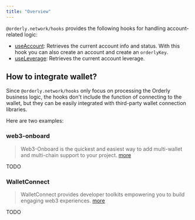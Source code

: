 ```yaml
---
title: "Overview"
---
```


`@orderly.network/hooks` provides the following hooks for handling account-related logic:

- [useAccount](/sdks/hooks/advanced/use-account): Retrieves the current account info and status. With this hook you can also create an account and create an `orderlyKey`.
- [useLeverage](/sdks/hooks/advanced/use-leverage): Retrieves the current account leverage.

## How to integrate wallet?

Since `@orderly.network/hooks` only focus on processing the Orderly business logic, the hooks don't include the function of connecting to the wallet, but they can be easily integrated with third-party wallet connection libraries.

Here are two examples:

### web3-onboard

> Web3-Onboard is the quickest and easiest way to add multi-wallet and multi-chain support to your project. [more](https://onboard.blocknative.com/docs/modules/react)

TODO

### WalletConnect

> WalletConnect provides developer toolkits empowering you to build engaging web3 experiences. [more](https://docs.walletconnect.com/)

TODO
